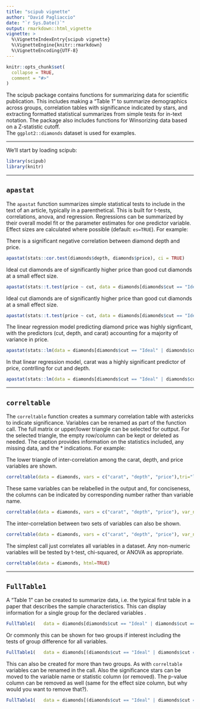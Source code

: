 ```yaml
---
title: "scipub vignette"
author: "David Pagliaccio"
date: "`r Sys.Date()`"
output: rmarkdown::html_vignette
vignette: >
  %\VignetteIndexEntry{scipub vignette}
  %\VignetteEngine{knitr::rmarkdown}
  %\VignetteEncoding{UTF-8}
---
```


```r
knitr::opts_chunk$set(
  collapse = TRUE,
  comment = "#>"
)
```

The scipub package contains functions for summarizing data
    for scientific publication. This includes making a "Table 1"
    to summarize demographics across groups, correlation tables
    with significance indicated by stars, and extracting formatted
    statistical summarizes from simple tests for in-text notation.
    The package also includes functions for Winsorizing data based
    on a Z-statistic cutoff.  
The `ggplot2::diamonds` dataset is used for examples.  



***
We'll start by loading scipub:

```r
library(scipub)
library(knitr)
```


***
## `apastat`

The `apastat` function summarizes simple statistical tests to include 
in the text of an article, typically in a parenthetical. 
This is built for t-tests, correlations, anova, and regression.
Regressions can be summarized by their overall model fit or the
parameter estimates for one predictor variable.
Effect sizes are calculated where possible (default: `es=TRUE`). 
For example:



There is a significant negative correlation between diamond depth and price.
```r
apastat(stats::cor.test(diamonds$depth, diamonds$price), ci = TRUE)
```

Ideal cut diamonds are of significantly higher price than good cut diamonds at a small effect size.
```r
apastat(stats::t.test(price ~ cut, data = diamonds[diamonds$cut == "Ideal" | diamonds$cut == "Good", ]))
```

Ideal cut diamonds are of significantly higher price than good cut diamonds at a small effect size.
```r
apastat(stats::t.test(price ~ cut, data = diamonds[diamonds$cut == "Ideal" | diamonds$cut == "Good", ]))
```

The linear regression model predicting diamond price was highly signficant, with the predictors (cut, depth, and carat) accounting for a majority of variance in price. 
```r
apastat(stats::lm(data = diamonds[diamonds$cut == "Ideal" | diamonds$cut == "Good", ],  price ~ cut + depth + carat))
```

In that linear regression model, carat was a highly significant predictor of price, contrlling for cut and depth. 
```r
apastat(stats::lm(data = diamonds[diamonds$cut == "Ideal" | diamonds$cut == "Good", ], price ~ cut + depth + carat), var = "carat")
```





***
## `correltable`

The `correltable` function creates a summary correlation table with astericks to indicate significance. 
Variables can be renamed as part of the function call. The full matrix or upper/lower triangle can be selected for outtput. For the selected triangle, the empty row/column can be kept or deleted as needed. 
The caption provides information on the statistics included, any missing data, and the * indications. 
For example:

The lower triangle of inter-correlation among the carat, depth, and price variables are shown.
```r
correltable(data = diamonds, vars = c("carat", "depth", "price"),tri="lower",html=TRUE)
```



These same variables can be relabelled in the output and, for conciseness, the columns can be indicated by corresponding number rather than variable name. 
```r
correltable(data = diamonds, vars = c("carat", "depth", "price"), var_names = c("Carat", "Depth", "Price ($)"), tri = "upper", colnum = TRUE,html=TRUE)
```



The inter-correlation between two sets of variables can also be shown. 
```r
correltable(data = diamonds, vars = c("carat", "depth", "price"), var_names = c("Carat", "Depth", "Price ($)"), vars2 = c("x", "y", "z"),html=TRUE)
```


The simplest call just correlates all variables in a dataset. Any non-numeric variables will be tested by t-test, chi-squared, or ANOVA as appropriate.
```r
correltable(data = diamonds, html=TRUE)
```



***
## `FullTable1`
A "Table 1" can be created to summarize data, i.e. the typical first table in a paper that describes the sample characteristics.
This can display information for a single group for the declared variables .  
```r
FullTable1(   data = diamonds[diamonds$cut == "Ideal" | diamonds$cut == "Good", ],   vars = c("cut", "depth", "price"),  html=TRUE)
```

Or commonly this can be shown for two groups if interest including the tests of group difference for all variables.
```r
FullTable1(   data = diamonds[(diamonds$cut == "Ideal" | diamonds$cut == "Good") & (diamonds$color == "D" | diamonds$color == "J"), ],   vars = c("cut", "depth", "price"),  strata = "color", html=TRUE)
```


This can also be created for more than two groups. As with `correltable` variables can be renamed in the call.
Also the significance stars can be moved to the variable name or statistic column (or removed). The p-value column can be removed as well (same for the effect size column, but why would you want to remove that?).
```r
FullTable1(   data = diamonds[(diamonds$cut == "Ideal" | diamonds$cut == "Good") & (diamonds$color == "D" | diamonds$color == "E" | diamonds$color == "J"), ],   vars = c("cut", "depth", "price"), var_names = c("Cut", "Depth", "Price ($)"),  strata = "color", stars = "name",p_col = FALSE, html=TRUE)
```

